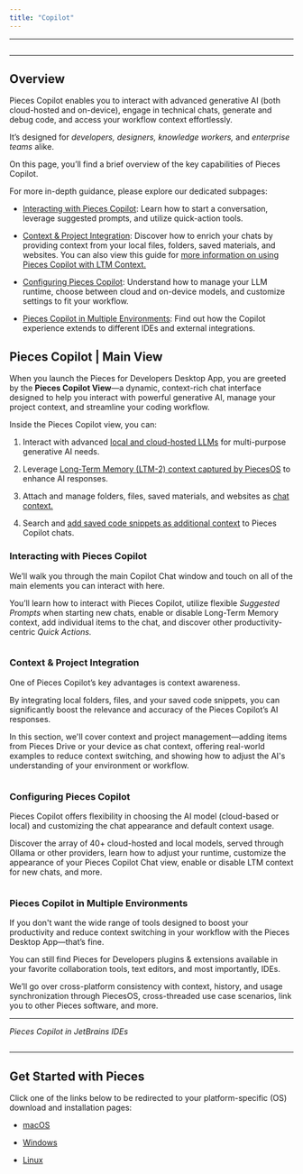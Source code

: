 ```yaml
---
title: "Copilot"
---
```


***

<Image src="https://storage.googleapis.com/hashnode_product_documentation_assets/desktop_app_assets/pfd_docs_figmas/pieces_copilot.png" alt="" align="center" fullwidth="true" />

***

## Overview

Pieces Copilot enables you to interact with advanced generative AI (both cloud-hosted and on-device), engage in technical chats, generate and debug code, and access your workflow context effortlessly.

It’s designed for *developers, designers, knowledge workers,* and *enterprise teams* alike.

On this page, you’ll find a brief overview of the key capabilities of Pieces Copilot.

For more in-depth guidance, please explore our dedicated subpages:

* [Interacting with Pieces Copilot](https://docs.pieces.app/products/desktop/copilot/interaction): Learn how to start a conversation, leverage suggested prompts, and utilize quick-action tools.

- [Context & Project Integration](https://docs.pieces.app/products/desktop/copilot/integration): Discover how to enrich your chats by providing context from your local files, folders, saved materials, and websites. You can also view this guide for [more information on using Pieces Copilot with LTM Context.](https://docs.pieces.app/products/quick-guides/copilot-with-context)

* [Configuring Pieces Copilot](https://docs.pieces.app/products/desktop/copilot/configuration): Understand how to manage your LLM runtime, choose between cloud and on-device models, and customize settings to fit your workflow.

- [Pieces Copilot in Multiple Environments](https://docs.pieces.app/products/desktop/copilot/multiple-environments): Find out how the Copilot experience extends to different IDEs and external integrations.

## Pieces Copilot | Main View

When you launch the Pieces for Developers Desktop App, you are greeted by the **Pieces Copilot View**—a dynamic, context-rich chat interface designed to help you interact with powerful generative AI, manage your project context, and streamline your coding workflow.

Inside the Pieces Copilot view, you can:

1. Interact with advanced [local and cloud-hosted LLMs](https://docs.pieces.app/products/desktop/copilot/interaction) for multi-purpose generative AI needs.

2. Leverage [Long-Term Memory (LTM-2) context captured by PiecesOS](https://docs.pieces.app/products/desktop/copilot/integration) to enhance AI responses.

3. Attach and manage folders, files, saved materials, and websites as [chat context.](https://docs.pieces.app/products/desktop/copilot/integration#adding-folders)

4. Search and [add saved code snippets as additional context](https://docs.pieces.app/products/desktop/copilot/integration#enriching-chats-with-saved-materials) to Pieces Copilot chats.

### Interacting with Pieces Copilot

We’ll walk you through the main Copilot Chat window and touch on all of the main elements you can interact with here.

You’ll learn how to interact with Pieces Copilot, utilize flexible *Suggested Prompts* when starting new chats, enable or disable Long-Term Memory context, add individual items to the chat, and discover other productivity-centric *Quick Actions.*

<Image src="https://storage.googleapis.com/hashnode_product_documentation_assets/desktop_app_assets/pieces_copilot/pieces_copilot_MAIN/gifs/nteracting_with_pieces_copilot_parent_page.gif" alt="" align="center" fullwidth="true" />

### Context & Project Integration

One of Pieces Copilot’s key advantages is context awareness.

By integrating local folders, files, and your saved code snippets, you can significantly boost the relevance and accuracy of the Pieces Copilot’s AI responses.

In this section, we'll cover context and project management—adding items from Pieces Drive or your device as chat context, offering real-world examples to reduce context switching, and showing how to adjust the AI's understanding of your environment or workflow.

<Image src="https://storage.googleapis.com/hashnode_product_documentation_assets/desktop_app_assets/pieces_copilot/pieces_copilot_MAIN/gifs/context_and_project_integration_parent_page_gif.gif" alt="" align="center" fullwidth="true" />

### Configuring Pieces Copilot

Pieces Copilot offers flexibility in choosing the AI model (cloud-based or local) and customizing the chat appearance and default context usage.

Discover the array of 40+ cloud-hosted and local models, served through Ollama or other providers, learn how to adjust your runtime, customize the appearance of your Pieces Copilot Chat view, enable or disable LTM context for new chats, and more.

<Image src="https://storage.googleapis.com/hashnode_product_documentation_assets/desktop_app_assets/pieces_copilot/pieces_copilot_MAIN/configuring_pieces_copilot_parent_page.png" alt="" align="center" fullwidth="true" />

### Pieces Copilot in Multiple Environments

If you don't want the wide range of tools designed to boost your productivity and reduce context switching in your workflow with the Pieces Desktop App—that’s fine.

You can still find Pieces for Developers plugins & extensions available in your favorite collaboration tools, text editors, and most importantly, IDEs.

We’ll go over cross-platform consistency with context, history, and usage synchronization through PiecesOS, cross-threaded use case scenarios, link you to other Pieces software, and more.

***

*Pieces Copilot in JetBrains IDEs*

<Image src="https://storage.googleapis.com/hashnode_product_documentation_assets/desktop_app_assets/pieces_copilot/pieces_copilot_MAIN/pieces_copilot_in_multiple_environments_parent_page.png" alt="" align="center" fullwidth="true" />

***

## Get Started with Pieces

Click one of the links below to be redirected to your platform-specific (OS) download and installation pages:

* [macOS](https://docs.pieces.app/products/meet-pieces/macos-installation-guide)

* [Windows](https://docs.pieces.app/products/meet-pieces/windows-installation-guide)

* [Linux](https://docs.pieces.app/products/meet-pieces/linux-installation-guide)
